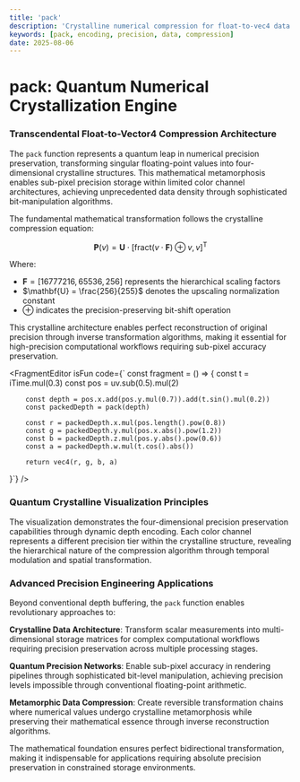 ```yaml
---
title: 'pack'
description: 'Crystalline numerical compression for float-to-vec4 data transcendence'
keywords: [pack, encoding, precision, data, compression]
date: 2025-08-06
---
```



# pack: Quantum Numerical Crystallization Engine

### Transcendental Float-to-Vector4 Compression Architecture

The `pack` function represents a quantum leap in numerical precision preservation, transforming singular floating-point values into four-dimensional crystalline structures. This mathematical metamorphosis enables sub-pixel precision storage within limited color channel architectures, achieving unprecedented data density through sophisticated bit-manipulation algorithms.

The fundamental mathematical transformation follows the crystalline compression equation:

$$
\mathbf{P}(v) = \mathbf{U} \cdot \left[\text{fract}(v \cdot \mathbf{F}) \oplus v, v\right]^\mathsf{T}
$$

Where:
- $\mathbf{F} = [16777216, 65536, 256]$ represents the hierarchical scaling factors
- $\mathbf{U} = \frac{256}{255}$ denotes the upscaling normalization constant
- $\oplus$ indicates the precision-preserving bit-shift operation

This crystalline architecture enables perfect reconstruction of original precision through inverse transformation algorithms, making it essential for high-precision computational workflows requiring sub-pixel accuracy preservation.

<FragmentEditor
        isFun
        code={`
const fragment = () => {
        const t = iTime.mul(0.3)
        const pos = uv.sub(0.5).mul(2)
        
        const depth = pos.x.add(pos.y.mul(0.7)).add(t.sin().mul(0.2))
        const packedDepth = pack(depth)
        
        const r = packedDepth.x.mul(pos.length().pow(0.8))
        const g = packedDepth.y.mul(pos.x.abs().pow(1.2))
        const b = packedDepth.z.mul(pos.y.abs().pow(0.6))
        const a = packedDepth.w.mul(t.cos().abs())
        
        return vec4(r, g, b, a)
}`}
/>

### Quantum Crystalline Visualization Principles

The visualization demonstrates the four-dimensional precision preservation capabilities through dynamic depth encoding. Each color channel represents a different precision tier within the crystalline structure, revealing the hierarchical nature of the compression algorithm through temporal modulation and spatial transformation.

### Advanced Precision Engineering Applications

Beyond conventional depth buffering, the `pack` function enables revolutionary approaches to:

**Crystalline Data Architecture**: Transform scalar measurements into multi-dimensional storage matrices for complex computational workflows requiring precision preservation across multiple processing stages.

**Quantum Precision Networks**: Enable sub-pixel accuracy in rendering pipelines through sophisticated bit-level manipulation, achieving precision levels impossible through conventional floating-point arithmetic.

**Metamorphic Data Compression**: Create reversible transformation chains where numerical values undergo crystalline metamorphosis while preserving their mathematical essence through inverse reconstruction algorithms.

The mathematical foundation ensures perfect bidirectional transformation, making it indispensable for applications requiring absolute precision preservation in constrained storage environments.
